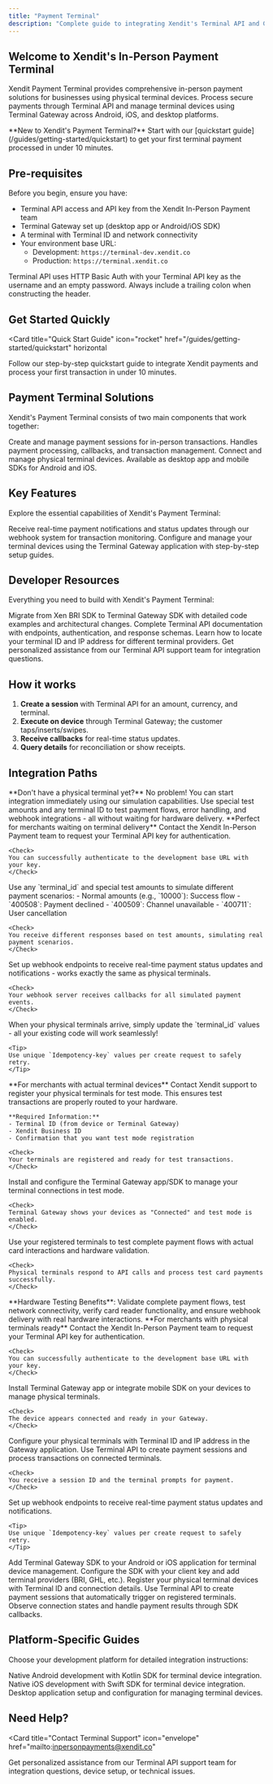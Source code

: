 ```yaml
---
title: "Payment Terminal"
description: "Complete guide to integrating Xendit's Terminal API and Gateway for in-person payment processing using physical terminal devices. Also known as EDC terminal"
---
```


## Welcome to Xendit's In-Person Payment Terminal

Xendit Payment Terminal provides comprehensive in-person payment solutions for businesses using physical terminal devices. Process secure payments through Terminal API and manage terminal devices using Terminal Gateway across Android, iOS, and desktop platforms.

<Info>
**New to Xendit's Payment Terminal?** Start with our [quickstart guide](/guides/getting-started/quickstart) to get your first terminal payment processed in under 10 minutes.
</Info>

## Pre-requisites

Before you begin, ensure you have:

- Terminal API access and API key from the Xendit In-Person Payment team
- Terminal Gateway set up (desktop app or Android/iOS SDK)
- A terminal with Terminal ID and network connectivity
- Your environment base URL:
  - Development: `https://terminal-dev.xendit.co`
  - Production: `https://terminal.xendit.co`

<Warning>
Terminal API uses HTTP Basic Auth with your Terminal API key as the username and an empty password. Always include a trailing colon when constructing the header.
</Warning>

## Get Started Quickly

<Card
  title="Quick Start Guide"
  icon="rocket"
  href="/guides/getting-started/quickstart"
  horizontal
>
  Follow our step-by-step quickstart guide to integrate Xendit payments and process your first transaction in under 10 minutes.
</Card>

## Payment Terminal Solutions

Xendit's Payment Terminal consists of two main components that work together:

<CardGroup cols={2}>
  <Card
    title="Terminal API"
    icon="terminal"
    href="/api-reference/terminal-api/introduction"
  >
    Create and manage payment sessions for in-person transactions. Handles payment processing, callbacks, and transaction management.
  </Card>
  <Card
    title="Terminal Gateway"
    icon="globe"
    href="/api-reference/terminal-gateway/introduction"
  >
    Connect and manage physical terminal devices. Available as desktop app and mobile SDKs for Android and iOS.
  </Card>
</CardGroup>

## Key Features

Explore the essential capabilities of Xendit's Payment Terminal:

<CardGroup cols={2}>
  <Card
    title="Payment Callbacks"
    icon="webhook"
    href="/api-reference/terminal-api/callbacks"
  >
    Receive real-time payment notifications and status updates through our webhook system for transaction monitoring.
  </Card>
  <Card
    title="Device Management"
    icon="circle-nodes"
    href="/api-reference/terminal-gateway/app-configuration"
  >
    Configure and manage your terminal devices using the Terminal Gateway application with step-by-step setup guides.
  </Card>
</CardGroup>

## Developer Resources

Everything you need to build with Xendit's Payment Terminal:

<CardGroup cols={2}>
  <Card
    title="Migration Guide"
    icon="arrow-right"
    href="/guides/migration/xen-bri-to-terminal-gateway"
  >
    Migrate from Xen BRI SDK to Terminal Gateway SDK with detailed code examples and architectural changes.
  </Card>
  <Card
    title="API Reference"
    icon="book"
    href="/api-reference/terminal-api/introduction"
  >
    Complete Terminal API documentation with endpoints, authentication, and response schemas.
  </Card>
  <Card
    title="Finding Terminal Information"
    icon="magnifying-glass"
    href="/snippets/finding-terminal-information"
  >
    Learn how to locate your terminal ID and IP address for different terminal providers.
  </Card>
  <Card
    title="Support & Help"
    icon="life-ring"
    href="mailto:inpersonpayments@xendit.co"
  >
    Get personalized assistance from our Terminal API support team for integration questions.
  </Card>
</CardGroup>

## How it works

1. **Create a session** with Terminal API for an amount, currency, and terminal.
2. **Execute on device** through Terminal Gateway; the customer taps/inserts/swipes.
3. **Receive callbacks** for real-time status updates.
4. **Query details** for reconciliation or show receipts.

## Integration Paths

<Info>
**Don't have a physical terminal yet?** No problem! You can start integration immediately using our simulation capabilities. Use special test amounts and any terminal ID to test payment flows, error handling, and webhook integrations - all without waiting for hardware delivery.
</Info>

<Tabs>
<Tab title="Simulation Testing">
  **Perfect for merchants waiting on terminal delivery**
  
  <Steps>
  <Step title="Obtain Terminal API key">
    Contact the Xendit In-Person Payment team to request your Terminal API key for authentication.
    
    <Check>
    You can successfully authenticate to the development base URL with your key.
    </Check>
  </Step>
  <Step title="Start testing immediately">
    Use any `terminal_id` and special test amounts to simulate different payment scenarios:
    - Normal amounts (e.g., `10000`): Success flow
    - `400508`: Payment declined
    - `400509`: Channel unavailable
    - `400711`: User cancellation
    
    <Check>
    You receive different responses based on test amounts, simulating real payment scenarios.
    </Check>
  </Step>
  <Step title="Test webhook integration">
    Set up webhook endpoints to receive real-time payment status updates and notifications - works exactly the same as physical terminals.
    
    <Check>
    Your webhook server receives callbacks for all simulated payment events.
    </Check>
  </Step>
  <Step title="Prepare for production">
    When your physical terminals arrive, simply update the `terminal_id` values - all your existing code will work seamlessly!
    
    <Tip>
    Use unique `Idempotency-key` values per create request to safely retry.
    </Tip>
  </Step>
  </Steps>
</Tab>

<Tab title="Physical Terminal Testing">
  **For merchants with actual terminal devices**
  
  <Steps>
  <Step title="Register terminals for test mode">
    Contact Xendit support to register your physical terminals for test mode. This ensures test transactions are properly routed to your hardware.
    
    **Required Information:**
    - Terminal ID (from device or Terminal Gateway)
    - Xendit Business ID
    - Confirmation that you want test mode registration
    
    <Check>
    Your terminals are registered and ready for test transactions.
    </Check>
  </Step>
  
  <Step title="Set up Terminal Gateway">
    Install and configure the Terminal Gateway app/SDK to manage your terminal connections in test mode.
    
    <Check>
    Terminal Gateway shows your devices as "Connected" and test mode is enabled.
    </Check>
  </Step>
  
  <Step title="Test real payment flows">
    Use your registered terminals to test complete payment flows with actual card interactions and hardware validation.
    
    <Check>
    Physical terminals respond to API calls and process test card payments successfully.
    </Check>
  </Step>
  </Steps>
  
  <Note>
  **Hardware Testing Benefits**: Validate complete payment flows, test network connectivity, verify card reader functionality, and ensure webhook delivery with real hardware interactions.
  </Note>
</Tab>

<Tab title="Retail POS System">
  **For merchants with physical terminals ready**
  
  <Steps>
  <Step title="Obtain Terminal API key">
    Contact the Xendit In-Person Payment team to request your Terminal API key for authentication.
    
    <Check>
    You can successfully authenticate to the development base URL with your key.
    </Check>
  </Step>
  <Step title="Set up Terminal Gateway">
    Install Terminal Gateway app or integrate mobile SDK on your devices to manage physical terminals.
    
    <Check>
    The device appears connected and ready in your Gateway.
    </Check>
  </Step>
  <Step title="Register terminal devices">
    Configure your physical terminals with Terminal ID and IP address in the Gateway application.
  </Step>
  <Step title="Create payment sessions">
    Use Terminal API to create payment sessions and process transactions on connected terminals.
    
    <Check>
    You receive a session ID and the terminal prompts for payment.
    </Check>
  </Step>
  <Step title="Handle callbacks">
    Set up webhook endpoints to receive real-time payment status updates and notifications.
    
    <Tip>
    Use unique `Idempotency-key` values per create request to safely retry.
    </Tip>
  </Step>
  </Steps>
</Tab>

<Tab title="Mobile POS App">
  <Steps>
  <Step title="Install Terminal Gateway SDK">
    Add Terminal Gateway SDK to your Android or iOS application for terminal device management.
  </Step>
  <Step title="Initialize SDK">
    Configure the SDK with your client key and add terminal providers (BRI, GHL, etc.).
  </Step>
  <Step title="Register devices">
    Register your physical terminal devices with Terminal ID and connection details.
  </Step>
  <Step title="Process payments">
    Use Terminal API to create payment sessions that automatically trigger on registered terminals.
  </Step>
  <Step title="Monitor transactions">
    Observe connection states and handle payment results through SDK callbacks.
  </Step>
  </Steps>
</Tab>
</Tabs>

## Platform-Specific Guides

Choose your development platform for detailed integration instructions:

<CardGroup cols={3}>
  <Card
    title="Android SDK"
    icon="android"
    href="/api-reference/terminal-gateway/android-sdk"
  >
    Native Android development with Kotlin SDK for terminal device integration.
  </Card>
  <Card
    title="iOS SDK"
    icon="apple"
    href="/api-reference/terminal-gateway/ios-sdk"
  >
    Native iOS development with Swift SDK for terminal device integration.
  </Card>
  <Card
    title="Gateway App"
    icon="desktop"
    href="/api-reference/terminal-gateway/app-configuration"
  >
    Desktop application setup and configuration for managing terminal devices.
  </Card>
</CardGroup>

## Need Help?

<Card
  title="Contact Terminal Support"
  icon="envelope"
  href="mailto:inpersonpayments@xendit.co"
>
  Get personalized assistance from our Terminal API support team for integration questions, device setup, or technical issues.
</Card>
